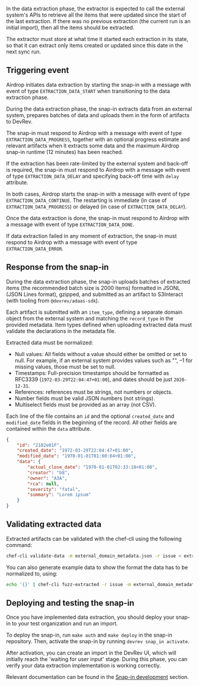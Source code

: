 In the data extraction phase, the extractor is expected to call the external system's APIs
to retrieve all the items that were updated since the start of the last extraction.
If there was no previous extraction (the current run is an initial import),
then all the items should be extracted.

The extractor must store at what time it started each extraction in its state,
so that it can extract only items created or updated since this date in the next sync run.

## Triggering event

Airdrop initiates data extraction by starting the snap-in with a message with event of type
`EXTRACTION_DATA_START` when transitioning to the data extraction phase.

During the data extraction phase, the snap-in extracts data from an external system,
prepares batches of data and uploads them in the form of artifacts to DevRev.

The snap-in must respond to Airdrop with a message with event of type `EXTRACTION_DATA_PROGRESS`,
together with an optional progress estimate and relevant artifacts
when it extracts some data and the maximum Airdrop snap-in runtime (12 minutes) has been reached.

If the extraction has been rate-limited by the external system and back-off is required, the snap-in
must respond to Airdrop with a message with event of type `EXTRACTION_DATA_DELAY` and specifying
back-off time with `delay` attribute.

In both cases, Airdrop starts the snap-in with a message with event of type `EXTRACTION_DATA_CONTINUE`.
The restarting is immediate (in case of `EXTRACTION_DATA_PROGRESS`) or delayed
(in case of `EXTRACTION_DATA_DELAY`).

Once the data extraction is done, the snap-in must respond to Airdrop with a message with event of
type  `EXTRACTION_DATA_DONE`.

If data extraction failed in any moment of extraction, the snap-in must respond to Airdrop with a
message with event of type `EXTRACTION_DATA_ERROR`.

## Response from the snap-in

During the data extraction phase, the snap-in uploads batches of extracted items (the recommended
batch size is 2000 items) formatted in JSONL (JSON Lines format), gzipped, and submitted as an
artifact to S3Interact (with tooling from `@devrev/adaas-sdk`).

Each artifact is submitted with an `item_type`, defining a separate domain object from the
external system and matching the `record_type` in the provided metadata.
Item types defined when uploading extracted data must validate the declarations in the metadata file.

Extracted data must be normalized:
- Null values: All fields without a value should either be omitted or set to null.
For example, if an external system provides values such as "", –1 for missing values,
those must be set to null.
- Timestamps: Full-precision timestamps should be formatted as RFC3339 (`1972-03-29T22:04:47+01:00`),
and dates should be just `2020-12-31`.
- References: references must be strings, not numbers or objects.
- Number fields must be valid JSON numbers (not strings).
- Multiselect fields must be provided as an array (not CSV).

Each line of the file contains an `id` and the optional `created_date` and `modified_date` fields
in the beginning of the record.
All other fields are contained within the `data` attribute.

```json {2-4}
{
    "id": "2102e01F",
    "created_date": "1972-03-29T22:04:47+01:00",
    "modified_date": "1970-01-01T01:00:04+01:00",
    "data": {
        "actual_close_date": "1970-01-01T02:33:18+01:00",
        "creator": "b8",
        "owner": "A3A",
        "rca": null,
        "severity": "fatal",
        "summary": "Lorem ipsum"
    }
}
```

## Validating extracted data

Extracted artifacts can be validated with the chef-cli using the following command:

```bash
chef-cli validate-data -m external_domain_metadata.json -r issue < extractor_issues_2.json
```

You can also generate example data to show the format the data has to be normalized to, using:

```bash
echo '{}' | chef-cli fuzz-extracted -r issue -m external_domain_metadata.json > example_issues.json
```

## Deploying and testing the snap-in

Once you have implemented data extraction, you should deploy your snap-in to your test organization and run an import.

To deploy the snap-in, run `make auth` and `make deploy` in the snap-in repository. 
Then, activate the snap-in by running `devrev snap_in activate`. 

After activation, you can create an import in the DevRev UI, which will initially reach the 'waiting for user input' stage. 
During this phase, you can verify your data extraction implementation is working correctly.

Relevant documentation can be found in the [Snap-in development](/snapin-development/locally-testing-snap-ins) section.
